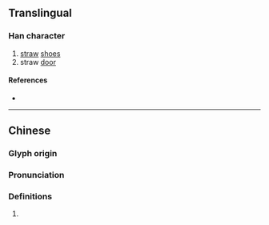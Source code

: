 {{character info}}
==Translingual==

===Han character===
{{Han char|rn=44|rad=尸|as=08|sn=11|four=77211|canj=SLMY,XSLMY|ids=⿸尸非}}

# [[straw]] [[shoe]]s
# straw [[door]]

====References====
* {{Han ref|kx=0302.290|dkj=07738|dj=0600.100|hdz=20977.060|uh=5C5D|ud=23645|bh=B151|bd=45393}}

----

==Chinese==
{{zh-forms|alt=菲}}

===Glyph origin===
{{Han etym}}

===Pronunciation===
{{zh-pron
|m=fèi
|c=fei2,fei6
|mc=y
|oc=y
|cat=
}}

===Definitions===
{{zh-hanzi}}

# {{rfdef|zh|sort=尸08}}